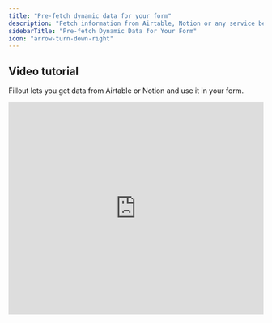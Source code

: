 ```yaml
---
title: "Pre-fetch dynamic data for your form"
description: "Fetch information from Airtable, Notion or any service before your form loads. Display the data in your form or use it in your form logic."
sidebarTitle: "Pre-fetch Dynamic Data for Your Form"
icon: "arrow-turn-down-right"
---
```


## Video tutorial

Fillout lets you get data from Airtable or Notion and use it in your form.

<Frame>
  <iframe class="notion-asset-object-fit" src="https://www.loom.com/embed/4f65d0d00074458d94c6b60ebe09a734" title="iframe video" frameborder="0" allowfullscreen loading="lazy" scrolling="auto" width="100%" height="420" />
</Frame>

<Note>
  This feature is available to **Business** and **Enterprise** users. For more details on pricing, click [**here**](https://www.fillout.com/pricing). However, you can still make update forms that pre-fetch information on the **Free** plan, with [this approach](/help/update-forms).
</Note>

## How to p**ull external information into your form**

### **1. Select your integration**

Navigate to the **Integrate** page from the top menu and choose an integration.

### 2. Add a pre-fetch record

Then, click `+ Add new` under **Pre-fetch records**.

<Frame>
  ![Screenshot of the Fillout form creation page](/images/Screenshot2025-02-14at11.33.56AM.png)
</Frame>

Enter a **name** for your record, then select a **base** and a **table**. Under **Filter by**, choose an Airtable field to match with a [URL parameter](/help/url-parameters) or static text. In this example, we'll select email.

<Frame>
  ![Screenshot of the Fillout form creation page](/images/Screenshot2025-02-14at11.40.20AM.png)
</Frame>

## **How to use pre-fetched records in your form**

Check out [this article](/help/answer-piping) to see how you can display pre-fetched records, use the data to show or hide questions, branch to different pages, and more.

<Check>
  **Good to know:** You can fetch records from the same database you’re working in, or even an entirely separate one on your account\!
</Check>

## **Related articles**

<CardGroup cols={3}>
  <Card title="URL Parameters" icon="brackets-curly" iconType="regular" color="#FFC738" href="/help/url-parameters">
    Pass information to a Fillout form to support pre-filling and personalizing of the form.
  </Card>
  <Card title="Answer piping" icon="wand-magic-sparkles" iconType="regular" color="#FFC738" href="/help/answer-piping">
    Insert respondents' previous answers into form fields or text fields for a personalized experience.
  </Card>
  <Card title="Use dynamic data" icon="arrow-down-right" iconType="regular" color="#FFC738" href="/help/fetch-dynamic-data">
    Display dynamic content in your form and use it to hide, validate and pre-fill fields.
  </Card>
</CardGroup>